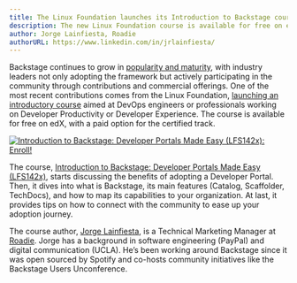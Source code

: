 ```yaml
---
title: The Linux Foundation launches its Introduction to Backstage course
description: The new Linux Foundation course is available for free on edX and is designed to help individuals understand how to map Backstage to their organization needs
author: Jorge Lainfiesta, Roadie
authorURL: https://www.linkedin.com/in/jrlainfiesta/
---
```


Backstage continues to grow in [popularity and maturity](https://roadie.io/blog/backstage-consolidating-its-role-in-the-cloud-native-ecosystem/), with industry leaders not only adopting the framework but actively participating in the community through contributions and commercial offerings. One of the most recent contributions comes from the Linux Foundation, [launching an introductory course](https://training.linuxfoundation.org/blog/23107/) aimed at DevOps engineers or professionals working on Developer Productivity or Developer Experience. The course is available for free on edX, with a paid option for the certified track.

[![Introduction to Backstage: Developer Portals Made Easy (LFS142x): Enroll!](assets/22-11-15/Introduction-to-Backstage-Developer-Portals-Made-Easy-2-768x432.png)](https://www.edx.org/course/introduction-to-backstage-developer-portals-made-easy)

<!-- truncate -->

The course, [Introduction to Backstage: Developer Portals Made Easy (LFS142x)](https://www.edx.org/course/introduction-to-backstage-developer-portals-made-easy), starts discussing the benefits of adopting a Developer Portal. Then, it dives into what is Backstage, its main features (Catalog, Scaffolder, TechDocs), and how to map its capabilities to your organization. At last, it provides tips on how to connect with the community to ease up your adoption journey.

The course author, [Jorge Lainfiesta](https://www.linkedin.com/in/jrlainfiesta/), is a Technical Marketing Manager at [Roadie](https://roadie.io). Jorge has a background in software engineering (PayPal) and digital communication (UCLA). He’s been working around Backstage since it was open sourced by Spotify and co-hosts community initiatives like the Backstage Users Unconference.
